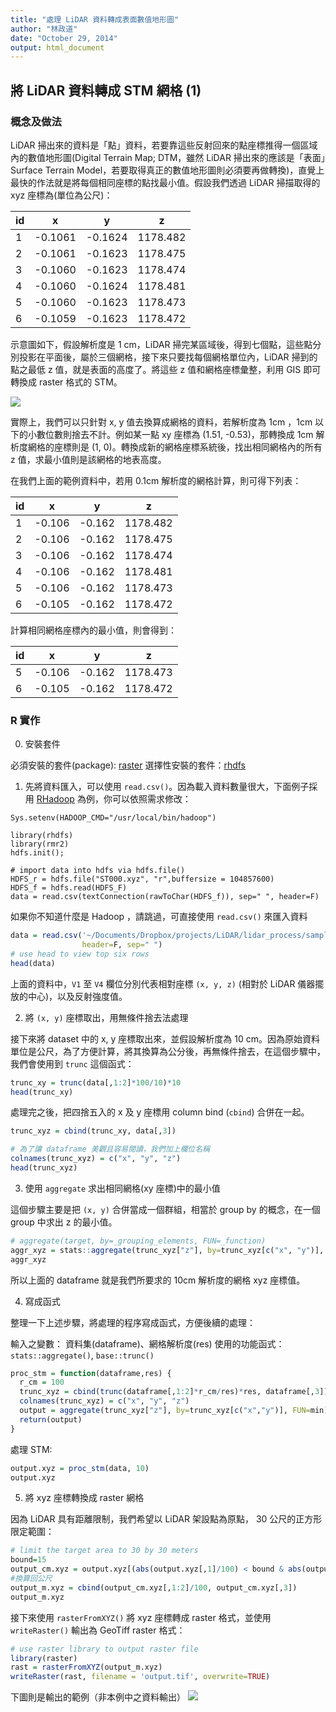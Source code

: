 ```yaml
---
title: "處理 LiDAR 資料轉成表面數值地形圖"
author: "林政道"
date: "October 29, 2014"
output: html_document
---
```


## 將 LiDAR 資料轉成 STM 網格 (1)

### 概念及做法

LiDAR 掃出來的資料是「點」資料，若要靠這些反射回來的點座標推得一個區域內的數值地形圖(Digital Terrain Map; DTM，雖然 LiDAR 掃出來的應該是「表面」Surface Terrain Model，若要取得真正的數值地形圖則必須要再做轉換)，直覺上最快的作法就是將每個相同座標的點找最小值。假設我們透過 LiDAR 掃描取得的 xyz 座標為(單位為公尺)：

id | x       | y       | z
---|---------|---------|---------
1  | -0.1061 | -0.1624 | 1178.482
2  | -0.1061 | -0.1623 | 1178.475
3  | -0.1060 | -0.1623 | 1178.474
4  | -0.1060 | -0.1624 | 1178.481
5  | -0.1060 | -0.1623 | 1178.473
6  | -0.1059 | -0.1623 | 1178.472

示意圖如下，假設解析度是 1 cm，LiDAR 掃完某區域後，得到七個點，這些點分別投影在平面後，屬於三個網格，接下來只要找每個網格單位內，LiDAR 掃到的點之最低 z 值，就是表面的高度了。將這些 z 值和網格座標彙整，利用 GIS 即可轉換成 raster 格式的 STM。

![][min_values]

[min_values]: find_minimum_values.png

實際上，我們可以只針對 x, y 值去換算成網格的資料，若解析度為 1cm ，1cm 以下的小數位數則捨去不計。例如某一點 xy 座標為 (1.51, -0.53)，那轉換成 1cm 解析度網格的座標則是 (1, 0)。轉換成新的網格座標系統後，找出相同網格內的所有 z 值，求最小值則是該網格的地表高度。

在我們上面的範例資料中，若用 0.1cm 解析度的網格計算，則可得下列表：

id | x      | y      | z
---|------- |--------|---------
1  | -0.106 | -0.162 | 1178.482
2  | -0.106 | -0.162 | 1178.475
3  | -0.106 | -0.162 | 1178.474
4  | -0.106 | -0.162 | 1178.481
5  | -0.106 | -0.162 | 1178.473
6  | -0.105 | -0.162 | 1178.472

計算相同網格座標內的最小值，則會得到：

id | x      | y      | z
---|------- |--------|---------
5  | -0.106 | -0.162 | 1178.473
6  | -0.105 | -0.162 | 1178.472

### R 實作

0. 安裝套件

必須安裝的套件(package): [raster](cran.r-project.org/web/packages/raster)
選擇性安裝的套件：[rhdfs](https://github.com/RevolutionAnalytics/rhdfs)

1. 先將資料匯入，可以使用 `read.csv()`。因為載入資料數量很大，下面例子採用 [RHadoop](https://github.com/RevolutionAnalytics/RHadoop/wiki) 為例，你可以依照需求修改：

```
Sys.setenv(HADOOP_CMD="/usr/local/bin/hadoop")

library(rhdfs)
library(rmr2)
hdfs.init();

# import data into hdfs via hdfs.file()
HDFS_r = hdfs.file("ST000.xyz", "r",buffersize = 104857600)
HDFS_f = hdfs.read(HDFS_F)
data = read.csv(textConnection(rawToChar(HDFS_f)), sep=" ", header=F)
```

如果你不知道什麼是 Hadoop ，請跳過，可直接使用 `read.csv()` 來匯入資料
```r
data = read.csv('~/Documents/Dropbox/projects/LiDAR/lidar_process/sample_data.xyz',
                header=F, sep=" ")
# use head to view top six rows
head(data)
```

上面的資料中，`V1` 至 `V4` 欄位分別代表相對座標 `(x, y, z)` (相對於 LiDAR 儀器擺放的中心)，以及反射強度值。


2. 將 `(x, y)` 座標取出，用無條件捨去法處理

接下來將 dataset 中的 x, y 座標取出來，並假設解析度為 10 cm。因為原始資料單位是公尺，為了方便計算，將其換算為公分後，再無條件捨去，在這個步驟中，我們會使用到 `trunc` 這個函式：

```r
trunc_xy = trunc(data[,1:2]*100/10)*10
head(trunc_xy)
```

處理完之後，把四捨五入的 x 及 y 座標用 column bind (`cbind`) 合併在一起。
```r
trunc_xyz = cbind(trunc_xy, data[,3])

# 為了讓 dataframe 美觀且容易閱讀，我們加上欄位名稱
colnames(trunc_xyz) = c("x", "y", "z")
head(trunc_xyz)
```

3. 使用 `aggregate` 求出相同網格(xy 座標)中的最小值

這個步驟主要是把 `(x, y)` 合併當成一個群組，相當於 group by 的概念，在一個 group 中求出 z 的最小值。

```r
# aggregate(target, by=_grouping_elements, FUN=_function)
aggr_xyz = stats::aggregate(trunc_xyz["z"], by=trunc_xyz[c("x", "y")], FUN=min)
aggr_xyz
```

所以上面的 dataframe 就是我們所要求的 10cm 解析度的網格 xyz 座標值。

4. 寫成函式

整理一下上述步驟，將處理的程序寫成函式，方便後續的處理：

輸入之變數： 資料集(dataframe)、網格解析度(res)
使用的功能函式：`stats::aggregate()`, `base::trunc()`

```r
proc_stm = function(dataframe,res) {
  r_cm = 100
  trunc_xyz = cbind(trunc(dataframe[,1:2]*r_cm/res)*res, dataframe[,3])
  colnames(trunc_xyz) = c("x", "y", "z")
  output = aggregate(trunc_xyz["z"], by=trunc_xyz[c("x","y")], FUN=min)
  return(output)
}
```

處理 STM:

```r
output.xyz = proc_stm(data, 10)
output.xyz
```

5. 將 xyz 座標轉換成 raster 網格

因為 LiDAR 具有距離限制，我們希望以 LiDAR 架設點為原點， 30 公尺的正方形限定範圍：

```r
# limit the target area to 30 by 30 meters
bound=15
output_cm.xyz = output.xyz[(abs(output.xyz[,1]/100) < bound & abs(output.xyz[,2]/100) < bound),]
#換算回公尺
output_m.xyz = cbind(output_cm.xyz[,1:2]/100, output_cm.xyz[,3])
output_m.xyz
```

接下來使用 `rasterFromXYZ()` 將 xyz 座標轉成 raster 格式，並使用 `writeRaster()` 輸出為 GeoTiff raster 格式：

```r
# use raster library to output raster file
library(raster)
rast = rasterFromXYZ(output_m.xyz)
writeRaster(rast, filename = 'output.tif', overwrite=TRUE)
```

下圖則是輸出的範例（非本例中之資料輸出）
![][lidar_stm]

[lidar_stm]: lidar_stm.png




